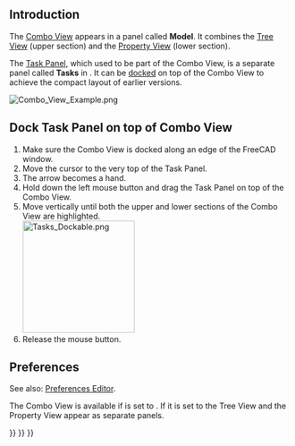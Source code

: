 <languages/>
{{TOCright}}

== Introduction ==

The [[Combo_View|Combo View]] appears in a panel called '''Model'''. It combines the [[Tree_View|Tree View]] (upper section) and the [[Property_View|Property View]] (lower section).

The [[Task_Panel|Task Panel]], which used to be part of the Combo View, is a separate panel called '''Tasks''' in {{VersionPlus|1.0}}. It can be [[#Dock_Task_Panel_on_top_of_Combo_View|docked]] on top of the Combo View to achieve the compact layout of earlier versions.

[[File:Combo_View_Example.png]]
{{Caption|The Combo View (Model tab) with docked Task Panel (Tasks tab)}}

== Dock Task Panel on top of Combo View ==

# Make sure the Combo View is docked along an edge of the FreeCAD window.
# Move the cursor to the very top of the Task Panel.
# The arrow becomes a hand.
# Hold down the left mouse button and drag the Task Panel on top of the Combo View.
# Move vertically until both the upper and lower sections of the Combo View are highlighted.<br>[[File:Tasks_Dockable.png|200px]]
# Release the mouse button.

== Preferences ==

See also: [[Preferences_Editor|Preferences Editor]].

The Combo View is available if {{MenuCommand|Edit → Preferences → General → General → Tree View and Property View mode}} is set to {{Value|Combined}}. If it is set to {{Value|Independent}} the Tree View and the Property View appear as separate panels.


{{Interface_navi{{#translation:}}}}
{{Std_Base_navi{{#translation:}}}}
{{Userdocnavi{{#translation:}}}}